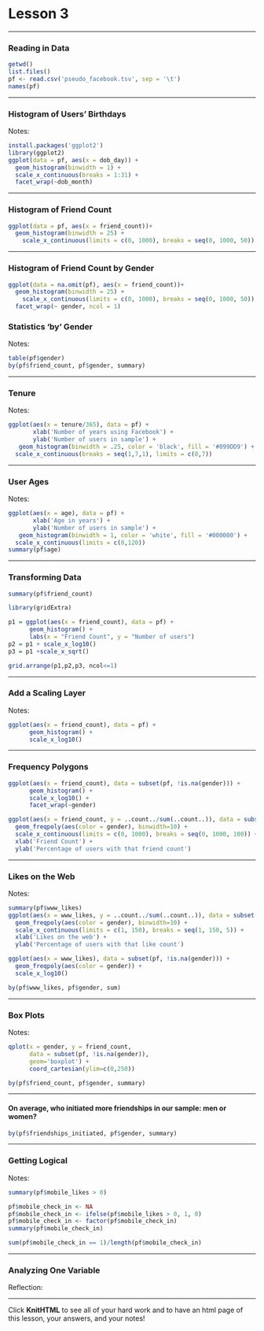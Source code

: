 Lesson 3
========================================================

***
### Reading in Data
```r
getwd()
list.files()
pf <- read.csv('pseudo_facebook.tsv', sep = '\t')
names(pf)
```

***



### Histogram of Users' Birthdays
Notes:

```r
install.packages('ggplot2')
library(ggplot2)
ggplot(data = pf, aes(x = dob_day)) + 
  geom_histogram(binwidth = 1) + 
  scale_x_continuous(breaks = 1:31) + 
  facet_wrap(~dob_month)

```

***

### Histogram of Friend Count
```r
ggplot(data = pf, aes(x = friend_count))+ 
  geom_histogram(binwidth = 25) +
    scale_x_continuous(limits = c(0, 1000), breaks = seq(0, 1000, 50))
```


***

### Histogram of Friend Count by Gender
```r
ggplot(data = na.omit(pf), aes(x = friend_count))+ 
  geom_histogram(binwidth = 25) +
    scale_x_continuous(limits = c(0, 1000), breaks = seq(0, 1000, 50)) +
  facet_wrap(~ gender, ncol = 1)
```


### Statistics 'by' Gender
Notes:

```r
table(pf$gender)
by(pf$friend_count, pf$gender, summary)
```


***

### Tenure
Notes:

```r
ggplot(aes(x = tenure/365), data = pf) +
       xlab('Number of years using Facebook') +
       ylab('Number of users in sample') +
   geom_histogram(binwidth = .25, color = 'black', fill = '#099DD9') +
  scale_x_continuous(breaks = seq(1,7,1), limits = c(0,7))
```

***

### User Ages
Notes:

```r
ggplot(aes(x = age), data = pf) +
       xlab('Age in years') +
       ylab('Number of users in sample') +
   geom_histogram(binwidth = 1, color = 'white', fill = '#000000') +
  scale_x_continuous(limits = c(0,120))
summary(pf$age)
```

***

### Transforming Data
```r
summary(pf$friend_count)

library(gridExtra)

p1 = ggplot(aes(x = friend_count), data = pf) +
      geom_histogram() +
      labs(x = "Friend Count", y = "Number of users")
p2 = p1 + scale_x_log10()
p3 = p1 +scale_x_sqrt()

grid.arrange(p1,p2,p3, ncol<=1)
```

***

### Add a Scaling Layer
Notes:

```r
ggplot(aes(x = friend_count), data = pf) +
      geom_histogram() +
      scale_x_log10()
```

***


### Frequency Polygons

```r
ggplot(aes(x = friend_count), data = subset(pf, !is.na(gender))) +
      geom_histogram() +
      scale_x_log10() +
      facet_wrap(~gender)

ggplot(aes(x = friend_count, y = ..count../sum(..count..)), data = subset(pf, !is.na(gender))) + 
  geom_freqpoly(aes(color = gender), binwidth=10) + 
  scale_x_continuous(limits = c(0, 1000), breaks = seq(0, 1000, 100)) + 
  xlab('Friend Count') + 
  ylab('Percentage of users with that friend count')
```

***

### Likes on the Web
Notes:

```r
summary(pf$www_likes)
ggplot(aes(x = www_likes, y = ..count../sum(..count..)), data = subset(pf, !is.na(gender))) + 
  geom_freqpoly(aes(color = gender), binwidth=10) + 
  scale_x_continuous(limits = c(1, 150), breaks = seq(1, 150, 5)) + 
  xlab('Likes on the web') + 
  ylab('Percentage of users with that like count')

ggplot(aes(x = www_likes), data = subset(pf, !is.na(gender))) + 
  geom_freqpoly(aes(color = gender)) + 
  scale_x_log10()

by(pf$www_likes, pf$gender, sum)
```


***

### Box Plots
Notes:

```r
qplot(x = gender, y = friend_count, 
      data = subset(pf, !is.na(gender)), 
      geom='boxplot') +
      coord_cartesian(ylim=c(0,250))

by(pf$friend_count, pf$gender, summary)
```
***

#### On average, who initiated more friendships in our sample: men or women?

```r
by(pf$friendships_initiated, pf$gender, summary)
```

***

### Getting Logical
Notes:

```r
summary(pf$mobile_likes > 0)

pf$mobile_check_in <- NA
pf$mobile_check_in <- ifelse(pf$mobile_likes > 0, 1, 0)
pf$mobile_check_in <- factor(pf$mobile_check_in)
summary(pf$mobile_check_in)

sum(pf$mobile_check_in == 1)/length(pf$mobile_check_in)
```


***

### Analyzing One Variable
Reflection:

***

Click **KnitHTML** to see all of your hard work and to have an html
page of this lesson, your answers, and your notes!